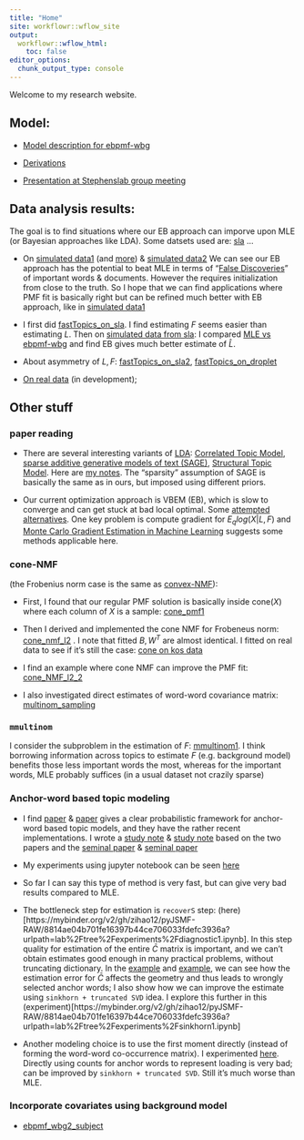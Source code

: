 ```yaml
---
title: "Home"
site: workflowr::wflow_site
output:
  workflowr::wflow_html:
    toc: false
editor_options:
  chunk_output_type: console
---
```


Welcome to my research website.


## Model:

* [Model description for ebpmf-wbg](https://zihao12.github.io/ebpmf_data_analysis/ebpmf_wbg_description)

* [Derivations](https://github.com/stephenslab/ebpmf.alpha/tree/master/derivations)

* [Presentation at Stephenslab group meeting](https://zihao12.github.io/ebpmf_data_analysis/PMF_WBG_presentation.pdf)

<!-- Data preprocessing demo:\ -->

<!-- * [process SLA dataset](https://zihao12.github.io/ebpmf_data_analysis/data_preprocessing_sla)\ -->

## Data analysis results:

The goal is to find situations where our EB approach can imporve upon MLE (or Bayesian approaches like LDA). Some datsets used are: [sla](https://zihao12.github.io/ebpmf_data_analysis/data_preprocessing_sla) ...

* On [simulated data1](https://zihao12.github.io/ebpmf_data_analysis/ebpmf_wbg_simulation_big2_2) (and [more](https://zihao12.github.io/ebpmf_data_analysis/ebpmf_wbg_simulation_big2_more)) & [simulated data2](https://zihao12.github.io/ebpmf_data_analysis/ebpmf_wbg_simulation_big2) We can see our EB approach has the potential to beat MLE in terms of "[False Discoveries](https://zihao12.github.io/ebpmf_data_analysis/ebpmf_wbg_simulation_big2_2#pmf_bg_from_truth)" of important words & documents. However the requires initialization from close to the truth. So I hope that we can find applications where PMF fit is basically right but can be refined much better with EB approach, like in [simulated data1](https://zihao12.github.io/ebpmf_data_analysis/ebpmf_wbg_simulation_big2_2)

* I first did [fastTopics_on_sla](https://zihao12.github.io/ebpmf_data_analysis/fastTopics_on_sla). I find estimating $F$ seems easier than estimating $L$. Then on [simulated data from sla](https://zihao12.github.io/ebpmf_data_analysis/prepare_sla_sim): I compared [MLE vs ebpmf-wbg](https://zihao12.github.io/ebpmf_data_analysis/sla_simulated_compare_mle_eb) and find EB gives much better estimate of $\hat{L}$.

* About asymmetry of $L, F$: [fastTopics_on_sla2](https://zihao12.github.io/ebpmf_data_analysis/fastTopics_on_sla2), [fastTopics_on_droplet](https://zihao12.github.io/ebpmf_data_analysis/fastTopics_on_droplet)

* [On real data](https://zihao12.shinyapps.io/topicview-app/) (in development); 

<!-- * Compare MLE vs EB fits: [sla](https://zihao12.github.io/ebpmf_data_analysis/sla_compare_mle_eb), [nips](https://zihao12.github.io/ebpmf_data_analysis/nips_compare_mle_eb) -->


## Other stuff

### paper reading

* There are several interesting variants of [LDA](https://www.jmlr.org/papers/volume3/blei03a/blei03a.pdf): [Correlated Topic Model](https://projecteuclid.org/journals/annals-of-applied-statistics/volume-1/issue-1/A-correlated-topic-model-of/10.1214/07-AOAS114.full), [sparse additive generative models of text (SAGE)](http://www.cs.cmu.edu/~epxing/papers/2011/Eisenstein_Ahmed_Xing_ICML11.pdf), [Structural Topic Model](https://scholar.princeton.edu/files/bstewart/files/stmnips2013.pdf). Here are [my notes](https://drive.google.com/file/d/1W0v2oUS50DgBOVw8Ch5CjBKDELoVjspb/view?usp=sharing). The "sparsity" assumption of SAGE is basically the same as in ours, but imposed using different priors. 

* Our current optimization approach is VBEM (EB), which is slow to converge and can get stuck at bad local optimal. Some [attempted alternatives](https://users.rcc.uchicago.edu/~aksarkar/singlecell-ideas/hpmf.html). One key problem is compute gradient for $E_q log(X | L, F)$ and [Monte Carlo Gradient Estimation in Machine Learning](https://www.jmlr.org/papers/volume21/19-346/19-346.pdf) suggests some methods applicable here. 


### cone-NMF 
(the Frobenius norm case is the same as [convex-NMF](https://people.eecs.berkeley.edu/~jordan/papers/ding-li-jordan-pami.pdf)):

* First, I found that our regular PMF solution is basically inside $\text{cone}(X)$ where each column of $X$ is a sample: [cone_pmf1](https://zihao12.github.io/ebpmf_data_analysis/cone_pmf1.html)

* Then I derived and implemented the cone NMF for Frobeneus norm: [cone_nmf_l2](https://zihao12.github.io/ebpmf_data_analysis/cone_nmf_l2) . I note that fitted $B, W^T$ are almost identical. I fitted on real data to see if it's still the case: [cone on kos data](https://zihao12.github.io/ebpmf_data_analysis/cone_nmf_f_3)

* I find an example where cone NMF can improve the PMF fit: [cone_NMF_l2_2](https://zihao12.github.io/ebpmf_data_analysis/cone_NMF_l2_2)

* I also investigated direct estimates of word-word covariance matrix: [multinom_sampling](https://zihao12.github.io/ebpmf_data_analysis/multinom_sampling)


### `mmultinom`
I consider the subproblem in the estimation of $F$: [mmultinom1](https://zihao12.github.io/ebpmf_data_analysis/mmultinom1). I think borrowing information across topics to estimate $F$ (e.g. background model) benefits those less important words the most, whereas for the important words, MLE probably suffices (in a usual dataset not crazily sparse)

### Anchor-word based topic modeling

* I find [paper](https://www.cs.cornell.edu/~bindel/papers/2015-nips.pdf) & [paper](https://moontae.people.uic.edu/papers/pdfs/Moontae_Lee-EMNLP2019.pdf) gives a clear probabilistic framework for anchor-word based topic models, and they have the rather recent implementations. I wrote a [study note](https://drive.google.com/file/d/1QU35h0JyrWuANTKFKC-EAgTVb2w5LjEh/view?usp=sharing) & [study note](https://drive.google.com/file/d/1R9kdE8u8wPpNQgk40YMawHrAuKJtFfTC/view?usp=sharing) based on the two papers and the [seminal paper](https://arxiv.org/abs/1204.1956) & [seminal paper](https://arxiv.org/abs/1212.4777)

* My experiments using jupyter notebook can be seen [here](https://mybinder.org/v2/gh/zihao12/pyJSMF-RAW/HEAD)

* So far I can say this type of method is very fast, but can give very bad results compared to MLE. 

* The bottleneck step for estimation is `recoverS` step:  (here)[https://mybinder.org/v2/gh/zihao12/pyJSMF-RAW/8814ae04b701fe16397b44ce706033fdefc3936a?urlpath=lab%2Ftree%2Fexperiments%2Fdiagnostic1.ipynb]. In this step quality for estimation of the entire $\bar{C}$ matrix is important, and we can't obtain estimates good enough in many practical problems, without truncating dictionary. In the [example](https://mybinder.org/v2/gh/zihao12/pyJSMF-RAW/8814ae04b701fe16397b44ce706033fdefc3936a?urlpath=lab%2Ftree%2Fexperiments%2Finvestigate_recoverS.ipynb) and [example](https://mybinder.org/v2/gh/zihao12/pyJSMF-RAW/8814ae04b701fe16397b44ce706033fdefc3936a?urlpath=lab%2Ftree%2Fexperiments%2Finvestigate_recoverS2.ipynb),  we can see how the estimation error for $\bar{C}$ affects the geometry and thus leads to wrongly selected anchor words; I also show how we can improve the estimate using `sinkhorn + truncated SVD` idea. I explore this further in this  (experiment)[https://mybinder.org/v2/gh/zihao12/pyJSMF-RAW/8814ae04b701fe16397b44ce706033fdefc3936a?urlpath=lab%2Ftree%2Fexperiments%2Fsinkhorn1.ipynb]

* Another modeling choice is to use the first moment directly (instead of forming the word-word co-occurrence matrix). I experimented [here](https://mybinder.org/v2/gh/zihao12/pyJSMF-RAW/8814ae04b701fe16397b44ce706033fdefc3936a?urlpath=lab%2Ftree%2Fexperiments%2Ffirst_moment%3F.ipynb). Directly using counts for anchor words to represent loading is very bad; can be improved by `sinkhorn + truncated SVD`. Still it's much worse than MLE. 


<!-- * I find the algorithm can recover $F$ really well ($A$ is not as good though), even though the identified "anchor words" do not satisfy the anchor-word assumptions in [the small experiment](https://github.com/zihao12/pyJSMF-RAW/blob/master/experiments/smallsim_experiment1.ipynb). The reason is that the rows of the identified "anchor words" are very similar to the rows of the true "anchor words" in [here](https://github.com/zihao12/pyJSMF-RAW/blob/master/experiments/smallsim_experiment3.ipynb) -->

<!-- * In a [more realistically simulated dataset](https://github.com/zihao12/pyJSMF-RAW/blob/master/experiments/sla_multinomial1.ipynb) & and a [harder version](https://github.com/zihao12/pyJSMF-RAW/blob/master/experiments/sla_multinomial3.ipynb), we can see the algorithm can  -->
<!--     * get okay estimate for $F$ but poor estimate for $A$ (picked the wrong anchor words) -->
<!--     * get perfect result if we know the true $C$ (the dataset happens to satify the anchor word assumption) (I also looked at [harder case where $k = 20$](https://github.com/zihao12/pyJSMF-RAW/blob/master/experiments/output/sla_multinomial_knowC_k20.out); we also gets perfect recovery; anchor-word assumption also holds true. Since the true $L, F$ are MLE fit on real data, it seems anchor word assumption is reasonable in the real data... though estimation of $C$ would be even harder).   -->
<!--     * if given correct anchor words, the estimate of $A$ improves a lot -->

<!-- * In this [small experiment](https://github.com/zihao12/pyJSMF-RAW/blob/master/experiments/smallsim_experiment4.ipynb) we can see reducing dictionary size can improve the estimate a lot. The main issue with high dimension is identifying correct anchor rows.   -->

<!-- * The weakness of anchor-word based methods is that they are not very robust:it requires estimatation of the word co-occurence probability matrix $C_{ij} = P(X_1 = w_i, X_2 = w_j)$, which is high dimensional and built from very sparse dataset; results crucially depend on only $K$ rows of $C$. In practice the we often find the wrong anchor rows with poor estimates for $C_{s_k, k}$. Why? We have different confidence levels for estimates of rows of $C$, but after normalizing rows of $C$ we don't use the different confidence levels when doing vertex hunting.  -->

<!-- * Possible improvements: we have $p$ points $\hat{C}_i$ in the $p$-simplex, each is an observation of a point in the $p$-simplex, $C_i$. The anchor word assumption says there are $K$ rows of $C_i$ whose convex space is the same as convex space of $C$. Can we jointly estimate $C, S, F, A$?  -->


### Incorporate covariates using background model
* [ebpmf_wbg2_subject](https://zihao12.github.io/ebpmf_data_analysis/experiment_ebpmf_wbg_subject)












